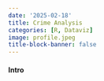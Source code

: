 ```yaml
---
date: '2025-02-18'
title: Crime Analysis
categories: [R, Dataviz]
image: profile.jpeg
title-block-banner: false
---
```


#### Intro

